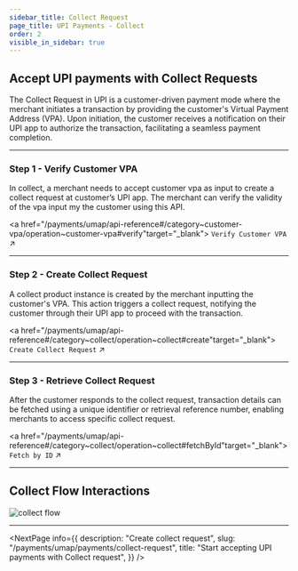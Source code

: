 ```yaml
---
sidebar_title: Collect Request
page_title: UPI Payments - Collect
order: 2
visible_in_sidebar: true
---
```


## Accept UPI payments with Collect Requests

The Collect Request in UPI is a customer-driven payment mode where the merchant initiates a transaction by providing the customer's Virtual Payment Address (VPA). Upon initiation, the customer receives a notification on their UPI app to authorize the transaction, facilitating a seamless payment completion.

<hr class="primary" />

### Step 1 - Verify Customer VPA
In collect, a merchant needs to accept customer vpa as input to create a collect request at customer’s UPI app. The merchant can verify the validity of the vpa input my the customer using this API.

<a href="/payments/umap/api-reference#/category~customer-vpa/operation~customer-vpa#verify"target="_blank">
    <code>Verify Customer VPA</code> ↗
</a>

<hr class="primary" />

### Step 2 - Create Collect Request
A collect product instance is created by the merchant inputting the customer's VPA. This action triggers a collect request, notifying the customer through their UPI app to proceed with the transaction.

<a href="/payments/umap/api-reference#/category~collect/operation~collect#create"target="_blank">
    <code>Create Collect Request</code> ↗
</a>

<hr class="primary" />

### Step 3 - Retrieve Collect Request
After the customer responds to the collect request, transaction details can be fetched using a unique identifier or retrieval reference number, enabling merchants to access specific collect request.

<a href="/payments/umap/api-reference#/category~collect/operation~collect#fetchById"target="_blank">
    <code>Fetch by ID</code> ↗
</a>

<hr class="primary" />

## Collect Flow Interactions

<img
  src="https://storage.googleapis.com/strapi-assets/latest/collect/collect.png"
  alt="collect flow"
/>

<hr class="primary" />

<NextPage
    info={{
        description:
            "Create collect request",
        slug: "/payments/umap/payments/collect-request",
        title: "Start accepting UPI payments with Collect request",
    }}
/>